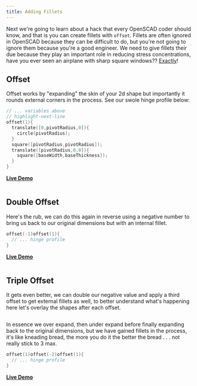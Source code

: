 ```yaml
---
title: Adding Fillets
---
```




Next we're going to learn about a hack that every OpenSCAD coder should know, and that is you can create fillets with `offset`.
Fillets are often ignored in OpenSCAD because they can be difficult to do, but you're not going to ignore them because you're a good engineer.
We need to give fillets their due because they play an important role in reducing stress concentrations, have you ever seen an airplane with sharp square windows?? [Exactly](https://www.youtube.com/watch?v=7rXGRPMD-GQ)!

## Offset

Offset works by "expanding" the skin of your 2d shape but importantly it rounds external corners in the process. See our swole hinge profile below:

```cpp
// ... variables above
// highlight-next-line
offset(1){
  translate([0,pivotRadius,0]){
    circle(pivotRadius);
  }
  square([pivotRadius,pivotRadius]);
  translate([pivotRadius,0,0]){
    square([baseWidth,baseThickness]);
  }
}
```
**[Live Demo](https://cadhub.xyz/dev-ide/openscad#encoded_script_v2=eJxTScuzNTay5irILMsvCUpMySwttjW15kpKLE4NychMzs5LLS62NYYIhGemlGTYGgKlufLT0opTSzQMNau5FBRKihLzinMSS1I1og10kAzSMYgFyysoJGcWJeekaiDJaVoDJWqBuLiwNLEIqBNZHxI7FqwQyQYU8xE2wIyBu1MHxQuxUPtqAYDXUD0=)**

<Image img={offset1} className="mb-8 bg-contain rounded-md overflow-hidden" />

## Double Offset

Here's the rub, we can do this again in reverse using a negative number to bring us back to our original dimensions but with an internal fillet.

```cpp
offset(-1)offset(1){
  // ... hinge profile
}
```
**[Live Demo](https://cadhub.xyz/dev-ide/openscad#encoded_script_v2=eJxTScuzNTay5irILMsvCUpMySwttjW15kpKLE4NychMzs5LLS62NYYIhGemlGTYGgKlufLT0opTSzR0DTWhLEPNai4FhZKixLzinMSSVI1oAx0kI3UMYsHyCgrJmUXJOakaSHKa1kCJWiAuLixNLALqRNaHxI4FK0SyAcV8hA0wY+Au1kHxTCzUvloAmONTcw==)**

<Image img={offset2} className="mb-8 bg-contain rounded-md overflow-hidden" />

## Triple Offset

It gets even better, we can double our negative value and apply a third offset to get external fillets as well, to better understand what's happening here let's overlay the shapes after each offset.

<Image img={offset3} className="mb-8 bg-contain rounded-md overflow-hidden" />

In essence we over expand, then under expand before finally expanding back to the original dimensions, but we have gained fillets in the process, it's like kneading bread, the more you do it the better the bread . . . not really stick to 3 max.

```cpp
offset(1)offset(-2)offset(1){
  // ... hinge profile
}
```
**[Live Demo](https://cadhub.xyz/dev-ide/openscad#encoded_script_v2=eJxTScuzNTay5irILMsvCUpMySwttjW15kpKLE4NychMzs5LLS62NYYIhGemlGTYGgKlufLT0opTSzQMNaEMXSNNuFA1l4JCSVFiXnFOYkmqRrSBDpLZOgaxYHkFheTMouScVA0kOU1roEQtEBcXliYWAXUi60Nix4IVItmAYj7CBpgxcKfroPgqFmpfLQCaj1Z9)**
